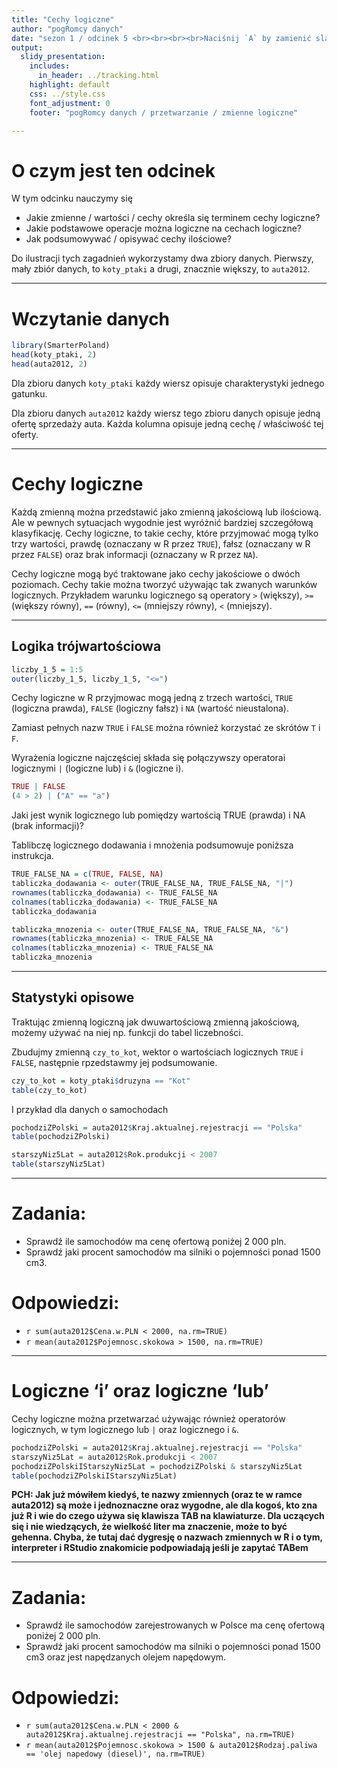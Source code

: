 ```yaml
---
title: "Cechy logiczne"
author: "pogRomcy danych"
date: "sezon 1 / odcinek 5 <br><br><br><br>Naciśnij `A` by zamienić slajdy na ciągły tekst. <br> Naciśnij `T` by wyświetlić spis treści."
output:
  slidy_presentation:
    includes:
      in_header: ../tracking.html
    highlight: default
    css: ../style.css
    font_adjustment: 0
    footer: "pogRomcy danych / przetwarzanie / zmienne logiczne"

---
```


# O czym jest ten odcinek

W tym odcinku nauczymy się

- Jakie zmienne / wartości / cechy określa się terminem cechy logiczne?
- Jakie podstawowe operacje można logiczne na cechach logiczne?
- Jak podsumowywać / opisywać cechy ilościowe?

Do ilustracji tych zagadnień wykorzystamy dwa zbiory danych. Pierwszy, mały zbiór danych, to `koty_ptaki` a drugi, znacznie większy, to `auta2012`.

---

# Wczytanie danych

```r
library(SmarterPoland)
head(koty_ptaki, 2)
head(auta2012, 2)
```

Dla zbioru danych `koty_ptaki` każdy wiersz opisuje charakterystyki jednego gatunku.

Dla zbioru danych `auta2012` każdy wiersz tego zbioru danych opisuje jedną ofertę sprzedaży auta. Każda kolumna opisuje jedną cechę / właściwość tej oferty.

---

# Cechy logiczne

Każdą zmienną można przedstawić jako zmienną jakościową lub ilościową. Ale w pewnych sytuacjach wygodnie jest wyróżnić bardziej szczegółową klasyfikację.
Cechy logiczne, to takie cechy, które przyjmować mogą tylko trzy wartości, prawdę (oznaczany w R przez `TRUE`), fałsz (oznaczany w R przez `FALSE`) oraz brak informacji (oznaczany w R przez `NA`).

Cechy logiczne mogą być traktowane jako cechy jakościowe o dwóch poziomach. 
Cechy takie można tworzyć używając tak zwanych warunków logicznych. Przykładem warunku logicznego są operatory `>` (większy), `>=` (większy równy), `==` (równy), `<=` (mniejszy równy), `<` (mniejszy). 

---

## Logika trójwartościowa

```r
liczby_1_5 = 1:5
outer(liczby_1_5, liczby_1_5, "<=")
```

Cechy logiczne w R przyjmowac mogą jedną z trzech wartości, `TRUE` (logiczna prawda), `FALSE` (logiczny fałsz) i `NA` (wartość nieustalona). 

Zamiast pełnych nazw `TRUE` i `FALSE` można również korzystać ze skrótów `T` i `F`.

Wyrażenia logiczne najczęściej składa się połączywszy operatorai logicznymi `|` (logiczne lub) i `&` (logiczne i).

```r
TRUE | FALSE
(4 > 2) | ("A" == "a")
```

Jaki jest wynik logicznego lub pomiędzy wartością TRUE (prawda) i NA (brak informacji)?

Tablibczę logicznego dodawania i mnożenia podsumowuje poniższa instrukcja.

```r
TRUE_FALSE_NA = c(TRUE, FALSE, NA)
tabliczka_dodawania <- outer(TRUE_FALSE_NA, TRUE_FALSE_NA, "|")
rownames(tabliczka_dodawania) <- TRUE_FALSE_NA
colnames(tabliczka_dodawania) <- TRUE_FALSE_NA
tabliczka_dodawania

tabliczka_mnozenia <- outer(TRUE_FALSE_NA, TRUE_FALSE_NA, "&")
rownames(tabliczka_mnozenia) <- TRUE_FALSE_NA
colnames(tabliczka_mnozenia) <- TRUE_FALSE_NA
tabliczka_mnozenia
```

---

## Statystyki opisowe

Traktując zmienną logiczną jak dwuwartościową zmienną jakościową, możemy używać na niej np. funkcji do tabel liczebności.

Zbudujmy zmienną `czy_to_kot`, wektor o wartościach logicznych `TRUE` i `FALSE`, następnie rpzedstawmy jej podsumowanie.

```r
czy_to_kot = koty_ptaki$druzyna == "Kot"
table(czy_to_kot)
```

I przykład dla danych o samochodach

```r
pochodziZPolski = auta2012$Kraj.aktualnej.rejestracji == "Polska"
table(pochodziZPolski)

starszyNiz5Lat = auta2012$Rok.produkcji < 2007
table(starszyNiz5Lat)
```

---

# Zadania:
+ Sprawdź ile samochodów ma cenę ofertową poniżej 2 000 pln.
+ Sprawdź jaki procent samochodów ma silniki o pojemności ponad 1500 cm3.

# Odpowiedzi:
+ `r sum(auta2012$Cena.w.PLN < 2000, na.rm=TRUE)`
+ `r mean(auta2012$Pojemnosc.skokowa > 1500, na.rm=TRUE)`

---

# Logiczne 'i' oraz logiczne 'lub'

Cechy logiczne można przetwarzać używając również operatorów logicznych, w tym logicznego lub `|` oraz logicznego i `&`.

```r
pochodziZPolski = auta2012$Kraj.aktualnej.rejestracji == "Polska"
starszyNiz5Lat = auta2012$Rok.produkcji < 2007
pochodziZPolskiIStarszyNiz5Lat = pochodziZPolski & starszyNiz5Lat
table(pochodziZPolskiIStarszyNiz5Lat)
```

**PCH: Jak już mówiłem kiedyś, te nazwy zmiennych (oraz te w ramce auta2012)
są może i jednoznaczne oraz wygodne, ale dla kogoś, kto zna już R i wie do czego
używa się klawisza TAB na klawiaturze. Dla uczących się i nie wiedzących, że wielkość
liter ma znaczenie, może to być gehenna. Chyba, że tutaj dać dygresję o nazwach 
zmiennych w R i o tym, interpreter i RStudio znakomicie podpowiadają jeśli je
zapytać TABem**

---

# Zadania:
+ Sprawdź ile samochodów zarejestrowanych w Polsce ma cenę ofertową poniżej 2 000 pln.
+ Sprawdź jaki procent samochodów ma silniki o pojemności ponad 1500 cm3 oraz jest napędzanych olejem napędowym.

# Odpowiedzi:
+ `r sum(auta2012$Cena.w.PLN < 2000 & auta2012$Kraj.aktualnej.rejestracji == "Polska", na.rm=TRUE)`
+ `r mean(auta2012$Pojemnosc.skokowa > 1500 & auta2012$Rodzaj.paliwa == 'olej napedowy (diesel)', na.rm=TRUE)`



